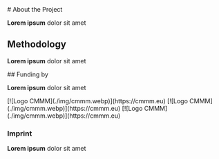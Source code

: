 <section>
# About the Project

**Lorem ipsum** dolor sit amet

## Methodology

**Lorem ipsum** dolor sit amet
</section>

<section>
## Funding by

**Lorem ipsum** dolor sit amet

<div className='images'>
[![Logo CMMM](./img/cmmm.webp)](https://cmmm.eu)
[![Logo CMMM](./img/cmmm.webp)](https://cmmm.eu)
[![Logo CMMM](./img/cmmm.webp)](https://cmmm.eu)
</div>

### Imprint

**Lorem ipsum** dolor sit amet
</section>
